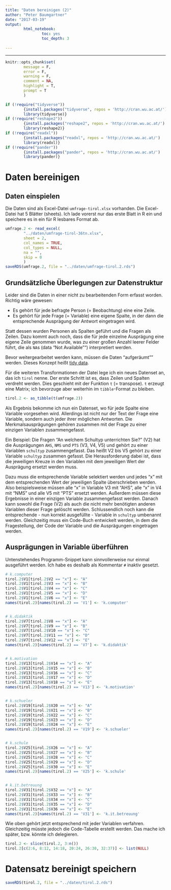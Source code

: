 ```yaml
---
title: "Daten bereinigen (2)"
author: "Peter Baumgartner"
date: "2017-03-19"
output: 
        html_notebook:
                toc: yes
                toc_depth: 3
                
---
```

***

```r
knitr::opts_chunk$set(
        message = F,
        error = F,
        warning = F,
        comment = NA,
        highlight = T,
        prompt = T
        )

if (!require("tidyverse")) 
        {install.packages("tidyverse", repos = 'http://cran.wu.ac.at/')
        library(tidyverse)}
if (!require("reshape2"))
        {install.packages("reshape2", repos = 'http://cran.wu.ac.at/')
        library(reshape2)}
if (!require("readxl"))
        {install.packages("readxl", repos = 'http://cran.wu.ac.at/')
        library(readxl)}
if (!require("pander"))
        {install.packages("pander", repos = 'http://cran.wu.ac.at/')
        library(pander)}


```

# Daten bereinigen

## Daten einspielen


Die Daten sind als Excel-Datei `umfrage-tirol.xlsx` vorhanden. Die Excel-Datei hat 5 Blätter (sheets). Ich lade vorerst nur das erste Blatt in R ein und speichere es in ein für R lesbares Format ab. 


```r

umfrage.2 <- read_excel(
        "../daten/umfrage-tirol-36tn.xlsx",
        sheet = 2,
        col_names = TRUE,
        col_types = NULL,
        na = "",
        skip = 0
        )
saveRDS(umfrage.2, file = "../daten/umfrage-tirol.2.rds")

```

## Grundsätzliche Überlegungen zur Datenstruktur
Leider sind die Daten in einer nicht zu bearbeitenden Form erfasst worden. Richtig wäre gewesen: 

* Es gehört für jede befragte Person (= Beobachtung) eine eine Zeile. 
* Es gehört für jede Frage (= Variable) eine eigene Spalte, in der dann die entsprechende Ausprägung der Antwort eingetragen wird.

Statt dessen wurden Personen als Spalten geführt und die Fragen als Zeilen. Dazu kommt auch noch, dass die für jede einzelne Ausprägung eine eigene Zeile genommen wurde, was zu einer großen Anzahl leerer Felder führt, die als `NA`s (data "Not Available"") interpretiert werden.

Bevor weitergearbeitet werden kann, müssen die Daten "aufgeräumt"" werden. Dieses Konzept heißt [tidy data](https://cran.r-project.org/web/packages/tidyr/vignettes/tidy-data.html).

Für die weiteren Transformationen der Datei lege ich ein neues Datenset an, das ich `tirol` nenne.
Der erste Schritt ist es, dass Zeilen und Spalten verdreht werden. Dies geschieht mit der Funktion `t` (= transpose). `t` erzeugt eine Matrix; ich bevorzuge aber weiterhin im `tibble`-Format zu bleiben. 

```r
tirol.2 <- as_tibble(t(umfrage.2))
```

Als Ergebnis bekomme ich nun ein Datenset, wo für jede Spalte eine Variable vorgesehen wird. Allerdings ist nicht nur der Text der Frage eine Variable, sondern auch jeder ihrer möglichen Antworten. Die Merkmalsausprägungen gehören zusammen mit der Frage zu einer einzigen Variablen zusammengefasst.

Ein Beispiel: Die Fragen "An welchem Schultyp unterrichten Sie?" (V2) hat die Ausprägungen `AHS`, `NMS` und `PTS` (V3, V4, V5) und gehört zu einer Variablen `schultyp` zusammengefasst. Das heißt V2 bis V5 gehört zu einer Variable `schultyp` zusammen gefasst. Die Herausforderung dabei ist, dass die jeweiligen Kreuze in den Variablen mit dem jeweiligen Wert der Ausprägung ersetzt werden muss.

Dazu muss die entsprechende Variable selektiert werden und jedes "x" mit dem entsprechenden Wert der jeweiligen Spalte überschrieben werden. Also beispielsweise müssen alle "x" in Variable V3 mit "AHS", alle "x" in V4 mit "NMS" und alle V5 mit "PTS" ersetzt werden. Außerdem müssen  diese  Ergebnisse in einer einzigen Variable zusammengefasst werden. Danach kann sowohl die Frage (V2) als auch die nicht mehr benötigten anderen Variablen dieser Frage gelöscht werden. Schlussendlich noch kann die entsprechende - nun korrekt ausgefüllte - Variable in `schultyp` umbenannt werden. Gleichzeitig muss ein Code-Buch entwickelt werden, in dem die Fragestellung, der Code der Variable und die Ausprägungen eingetragen werden.

## Ausprägungen in Variable überführen

Untenstehendes Programm-Snippet kann sinnvollerweise nur einmal ausgeführt werden. Ich habe es deshalb als Kommentar `#` inaktiv gesetzt.

```r

# k.computer
tirol.2$V1[tirol.2$V2 == "x"] <- "A"
tirol.2$V1[tirol.2$V3 == "x"] <- "B"
tirol.2$V1[tirol.2$V4 == "x"] <- "C"
tirol.2$V1[tirol.2$V5 == "x"] <- "D"
tirol.2$V1[tirol.2$V6 == "x"] <- "E"
names(tirol.2)[names(tirol.2) == 'V1'] <- 'k.computer'


# k.didaktik
tirol.2$V7[tirol.2$V8 == "x"] <- "A"
tirol.2$V7[tirol.2$V9 == "x"] <- "B"
tirol.2$V7[tirol.2$V10 == "x"] <- "C"
tirol.2$V7[tirol.2$V11 == "x"] <- "D"
tirol.2$V7[tirol.2$V12 == "x"] <- "E"
names(tirol.2)[names(tirol.2) == 'V7'] <- 'k.didaktik'


# k.motivation
tirol.2$V13[tirol.2$V14 == "x"] <- "A"
tirol.2$V13[tirol.2$V15 == "x"] <- "B"
tirol.2$V13[tirol.2$V16 == "x"] <- "C"
tirol.2$V13[tirol.2$V17 == "x"] <- "D"
tirol.2$V13[tirol.2$V18 == "x"] <- "E"
names(tirol.2)[names(tirol.2) == 'V13'] <- 'k.motivation'


# k.schueler
tirol.2$V19[tirol.2$V20 == "x"] <- "A"
tirol.2$V19[tirol.2$V21 == "x"] <- "B"
tirol.2$V19[tirol.2$V22 == "x"] <- "C"
tirol.2$V19[tirol.2$V23 == "x"] <- "D"
tirol.2$V19[tirol.2$V24 == "x"] <- "E"
names(tirol.2)[names(tirol.2) == 'V19'] <- 'k.schueler'


# k.schule
tirol.2$V25[tirol.2$V26 == "x"] <- "A"
tirol.2$V25[tirol.2$V27 == "x"] <- "B"
tirol.2$V25[tirol.2$V28 == "x"] <- "C"
tirol.2$V25[tirol.2$V29 == "x"] <- "D"
tirol.2$V25[tirol.2$V30 == "x"] <- "E"
names(tirol.2)[names(tirol.2) == 'V25'] <- 'k.schule'


# k.it.betreuung
tirol.2$V31[tirol.2$V32 == "x"] <- "A"
tirol.2$V31[tirol.2$V33 == "x"] <- "B"
tirol.2$V31[tirol.2$V34 == "x"] <- "C"
tirol.2$V31[tirol.2$V35 == "x"] <- "D"
tirol.2$V31[tirol.2$V36 == "x"] <- "E"
names(tirol.2)[names(tirol.2) == 'V31'] <- 'k.it.betreuung'

```

Wie oben gehört jetzt entsprechend mit jeder Variablen verfahren. Gleichzeitig müsste jedoch die Code-Tabelle erstellt werden. Das mache ich später, bzw. könnte ich delegieren.

```r

tirol.2 <- slice(tirol.2, 3:n())
tirol.2[c(2:6, 8:12, 14:18, 20:24, 26:30, 32:37)] <- list(NULL)
```

# Datensatz bereinigt speichern


```r
saveRDS(tirol.2, file = "../daten/tirol.2.rds")
```
